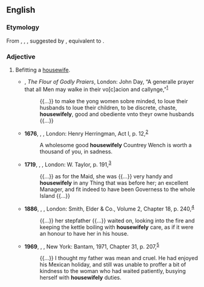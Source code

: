 ==English==

===Etymology===
From {{inh|en|enm|*houswyfely}}, {{m|enm|*houswijfli}}, {{m|enm|*houswiflich}}, suggested by {{m|enm|houswifliche|pos=adverb}}, equivalent to {{af|en|housewife|-ly}}.

===Adjective===
{{en-adj}}

# Befitting a [[housewife]].
#* {{circa|1550}} {{w|Thomas Beccon|Thomas Becon}}, ''The Flour of Godly Praiers'', London: John Day, “A generalle prayer that all Men may walke in their vo[c]acion and callynge,”<sup>[http://name.umdl.umich.edu/A06743.0001.001]</sup>
#*: {{...}} to make the yong women sobre minded, to loue their husbands to loue their children, to be discrete, chaste, '''housewifely''', good and obediente vnto theyr owne husbands {{...}}
#* '''1676''', {{w|Thomas Shadwell}}, ''{{w|The Virtuoso}}'', London: Henry Herringman, Act I, p. 12,<sup>[http://name.umdl.umich.edu/A59463.0001.001]</sup>
#*: A wholesome good '''housewifely''' Countrey Wench is worth a thousand of you, in sadness.
#* '''1719''', {{w|Daniel Defoe}}, ''{{w|The Farther Adventures of Robinson Crusoe}}'', London: W. Taylor, p. 191,<sup>[http://name.umdl.umich.edu/004784951.0001.000]</sup>
#*: {{...}} as for the Maid, she was {{...}} very handy and '''housewifely''' in any Thing that was before her; an excellent Manager, and fit indeed to have been Governess to the whole Island {{...}}
#* '''1886''', {{w|Thomas Hardy}}, ''{{w|The Mayor of Casterbridge}}'', London: Smith, Elder & Co., Volume 2, Chapter 18, p. 240,<sup>[https://archive.org/details/mayorofcasterbri02hard]</sup>
#*: {{...}} her stepfather {{...}} waited on, looking into the fire and keeping the kettle boiling with '''housewifely''' care, as if it were an honour to have her in his house.
#* '''1969''', {{w|Maya Angelou}}, ''{{w|I Know Why the Caged Bird Sings}}'', New York: Bantam, 1971, Chapter 31, p. 207,<sup>[https://archive.org/details/iknowwhycagedbi000maya]</sup>
#*: {{...}} I thought my father was mean and cruel. He had enjoyed his Mexican holiday, and still was unable to proffer a bit of kindness to the woman who had waited patiently, busying herself with '''housewifely''' duties.
